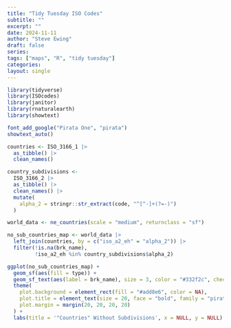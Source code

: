 ---
title: "Tidy Tuesday ISO Codes"
subtitle: ""
excerpt: ""
date: 2024-11-11
author: "Steve Ewing"
draft: false
series:
tags: ["maps", "R", "tidy tuesday"]
categories:
layout: single
---

```{r, warning=FALSE, message=FALSE}
library(tidyverse)
library(ISOcodes)
library(janitor)
library(rnaturalearth)
library(showtext)

font_add_google("Pirata One", "pirata")
showtext_auto()

countries <- ISO_3166_1 |> 
  as_tibble() |> 
  clean_names()

country_subdivisions <- 
  ISO_3166_2 |> 
  as_tibble() |> 
  clean_names() |> 
  mutate(
    alpha_2 = stringr::str_extract(code, "^[^-]+(?=-)")
  )

world_data <- ne_countries(scale = "medium", returnclass = "sf")

no_sub_countries_map <- world_data |>
  left_join(countries, by = c("iso_a2_eh" = "alpha_2")) |>
  filter(!is.na(brk_name),
         !iso_a2_eh %in% country_subdivisions$alpha_2)  

ggplot(no_sub_countries_map) +
  geom_sf(aes(fill = type)) +          
  geom_sf_text(aes(label = brk_name), size = 3, color = "#332f2c", check_overlap = TRUE, fontface = "italic", family = "pirata") + 
  theme(
    plot.background = element_rect(fill = "#add8e6", color = NA),    
    plot.title = element_text(size = 20, face = "bold", family = "pirata", hjust = 0.5, color = "#4b2e2a"),
    plot.margin = margin(20, 20, 20, 20)                             
  ) +
  labs(title = '"Countries" Without Subdivisions', x = NULL, y = NULL)


```